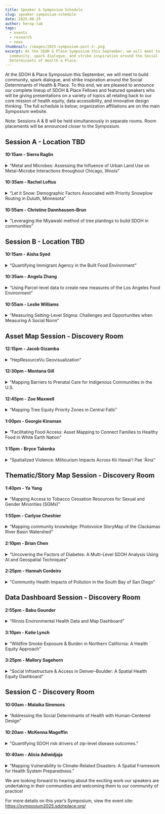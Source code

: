 ```yaml
---
title: Speaker & Symposium Schedule
slug: speaker-symposium-schedule
date: 2025-08-25
author: herop-lab
tags:
  - events
  - research
  - news
thumbnail: /images/2025-symposium-post-3-.png
excerpt: At the SDOH & Place Symposium this September, we will meet to build
  community, spark dialogue, and strike inspiration around the Social
  Determinants of Health & Place.
---
```

At the SDOH & Place Symposium this September, we will meet to build community, spark dialogue, and strike inspiration around the Social Determinants of Health & Place. To this end, we are pleased to announce our complete lineup of SDOH & Place Fellows and featured speakers who will be giving presentations on a variety of topics all relating back to our core mission of health equity, data accessibility, and innovative design thinking. The full schedule is below; organization affiliations are on the main Symposium website.

Note: Sessions A & B will be held simultaneously in separate rooms. Room placements will be announced closer to the Symposium.

## Session A - Location TBD

#### 10:15am - Sierra Raglin


<details>
<summary>“Metal and Microbes: Assessing the Influence of Urban Land Use on Metal-Microbe Interactions throughout Chicago, Illinois”</summary>

Decades of racialized development policies, including redlining, have disproportionately exposed residents to toxic metals that drive antimicrobial resistance (AMR) gene evolution in soil microbiomes. We hypothesize that metal-driven AMR represents an unrecognized consequence of soil heavy metal contamination in urban areas, potentially magnifying health disparities in redlined neighborhoods. We aim to assess the impact of policies, such as redlining, on soil health, metal contamination, and AMR gene evolution, and the implications for disease risk in marginalized communities. We will construct geostatistical models using existing soil grid survey data to examine the relationship between social determinants of health, metal contamination, and antibiotic resistance genes throughout Chicago. We'll then investigate whether residents in areas with high AMR levels are more vulnerable to bacterial infections, potentially influenced by redlined ZIP codes. Our multidisciplinary approach, which incorporates both microbial and human ecology, will uncover overlooked healthcare disparities that are not apparent when focusing solely on molecular-scale pathogen virulence mechanisms, thereby reshaping the role of soils in urban health.
</details>

#### 10:35am - Rachel Loftus


<details>
<summary>“Let it Snow: Demographic Factors Associated with Priority Snowplow Routing in Duluth, Minnesota”</summary>

This spatial analysis project explored the relationship between neighborhood demographic characteristics and the distribution of priority snowplow routes in Duluth, Minnesota—a city known for its heavy and persistent winter snowfall. I investigated whether certain populations, particularly non-white and foreign-born residents, are disproportionately underserved in municipal snowplow services. Using spatial regression analysis tools in ArcGIS Pro, I evaluated the impact of variables such as population density, median household income, reliance on public transit, and foreign-born population on the density of Priority snowplow routes across census tracts. Findings indicated that higher densities of priority snowplow routes are associated with more densely populated, lower-income areas where public transit reliance is high. These areas are located primarily in the city center. Contrary to initial hypotheses, the percentage of foreign-born residents showed no significant effect. These results suggest that Duluth’s snowplow routing aligns more with socioeconomic and infrastructural need than with demographic bias, offering implications for urban planners and municipalities in similar climates.
</details>

#### 10:55am - Christine Dannhausen-Brun


<details>
<summary>“Leveraging the Miyawaki method of tree plantings to build SDOH in communities”</summary>

The Miyawaki method of dense, native tree planting is a place and nature-based tool to build healthy communities by bringing the benefits of forests and green space to communities. Miyawaki forests improve neighborhood and built environments by revitalizing urban places that were previously designed to not have accessible green space, such as formerly redlined communities. Communities with less green space have increased rates of chronic disease, more identified social determinants of health (SDOH), and often have higher documented racial health disparities. By creating tiny native forests, the Miyawaki method increases green space, builds tree equity and increases the ability of community members to benefit from the health, community, and social benefits that greenspaces provide. Miyawaki forests grow quickly and are self-sustaining in two to three years and mature in twenty to thirty years (versus centuries). They increase biodiversity in the local area and reduce heat island effects in a community. These forests are low maintenance and can help historically disadvantaged communities mitigate the effects of climate change through remediation of damaged urban soil, increasing the water absorption capacity and reducing storm water run-off. As these green spaces mature, they also mitigate air pollution. When developed with community engagement, these forests can foster multi-generational social interaction through planting and maintenance activities, by providing natural spaces for exercise and socialization, and by providing place-based nature spaces that improve mental and physical wellbeing. Nature and greenspace have a direct impact on a community’s overall health and wellness that directly impacts health equity
</details>

## Session B - Location TBD

#### 10:15am - Aisha Syed


<details>
<summary>“Quantifying Immigrant Agency in the Built Food Environment”</summary>

In geographies with considerable numbers of immigrants, immigrant-run ethnic food retailers provide healthy, affordable, and culturally appropriate foods to newcomer communities. They also provide economic opportunities for immigrants that are not otherwise available due to language, educational, and social barriers. Drawing from my master's thesis research on South Asian immigrant-run food retailers in Scarborough and Markham (Greater Toronto Area) from 1996 to 2016, I posit that frameworks in food environment research rooted in assimilationist narratives fail to account for immigrant agency in the food environment and flatten nuanced immigrant interactions within foodscapes. For example, analyzing the built food environment in broad ethnic categories flatten the diverse ways immigrant communities shape and are shaped by the built environment. Thus, this talk will explore how disaggregating ethnocultural populations in space-time hot spot analysis and spatial panel models that measure the relationship between immigration and the built environment reveal varying spatial and economic dynamics that reflect varied migration histories, political identities, and modes of economic integration.  In doing so, it will demonstrate the need for a nuanced view of immigration as a social determinant of health that is otherwise flattened when diverse populations are grouped together. It will offer an alternative framework to conceptualize immigrant interactions with their host country beyond acculturation, acknowledging and quantifying immigrants’ power in the food environment over space and time.
</details>

#### 10:35am - Angela Zhang


<details>
<summary>“Using Parcel-level data to create new measures of the Los Angeles Food Environment”</summary>

Despite the increasing attention to research on the food environment as a social determinant of health, much work remains in establishing standardized, valid, and reliable measures. One limitation in many studies on the food environment is the use of census tracts as the unit of analysis. Because individual health data are often protected or restricted, census tracts are typically the lowest level at which geographic identifiers are available. However, because of the variation in tract size across rural and urban regions and the distribution of households within tract, existing methods used to calculate food environment measures are limited by the modifiable areal unit problem (MAUP). Publicly available parcel data offer one way to attenuate these limitations. Specifically, they allow for measures of the food environment that (1) reflect real locations of households in a census tract and (2) capture intra-tract differences (within-tract inequality). In this presentation, we explore these implications by (1) utilizing parcel-level data to calculate FE measures, (2) comparing these measures to traditional FE measures in the context of Los Angeles, and (3) evaluating the new measures' predictiveness of relevant health outcomes. Additionally, we present a reproducible workflow for using open-source software (RStudio and Github), revealing how these measures can be calculated for any geographic area and datas
</details>

#### 10:55am - Leslie Williams


<details>
<summary>“Measuring Setting-Level Stigma: Challenges and Opportunities when Measuring A Social Norm”</summary>

While a vast body of literature conceptualizes and measures stigma as a set of individual attitudes about groups of people, more place-based theory posits that one or several individuals' attitudes towards a group of people do not constitute stigma. This theory conceptualizes stigma as a social norm. In other words, a setting-level conceptualization of stigma reflects the degree to which it is normative or acceptable in a given setting for people to hold negative attitudes towards a group of people. If we are interested in understanding this setting-level, normative phenomenon, how do we measure it? Dr. Williams will discuss the pitfalls of trying to measure setting-level or place-based stigma using only validated measures of individual attitudes about stigmatized groups, and will illustrate ways to measure stigma (both with individual-level data and setting-level data) that capture variation at the setting level.
</details>

## Asset Map Session - Discovery Room

#### 12:15pm - Jacob Gizamba


<details>
<summary>“HepResourceVu Geovisualization”</summary>

Hepatitis C virus (HCV) infection is the most prevalent blood-borne infection in the United States (U.S.), with approximately 2.4 million people living with chronic HCV. The infection intersects with the opioid epidemic primarily due to unsafe injection drug practices disproportionately impacting individuals who inject drugs, are underserved, experience poverty, and are unstably housed. The goal of HCV elimination by 2030 has been firmly established, with initiatives aimed at enhancing testing, facilitating linkage to care and treatment, and improving preventative measures. However, there have been challenges in linking people to treatment and preventing new infections. Testing and immediately linking people with an active HCV infection to treatment is essential for reducing the prevalence and ongoing transmission of the disease, as it decreases the number of people with active infection in the community. To improve testing, treatment, and prevention of HCV within the community, it is essential to understand the geographic accessibility of these services to enhance comprehension of disparities in access to HCV screening and treatment services within local health jurisdictions in the U.S. Given the current guidelines from the U.S. CDC advocating for universal HCV screening and prompt linkage of infected individuals to care, it is critical to identify and map HCV services to address barriers to access to HCV care. Aim: This project aims to create an interactive visualization prototype, HepResourceVu, to effectively map and visualize Hepatitis C care services— including testing, treatment, and prevention— to improve accessibility and inform decision-making for healthcare providers and communities.
</details>

#### 12:30pm - Montana Gill


<details>
<summary>“Mapping Barriers to Prenatal Care for Indigenous Communities in the U.S.</summary>

In 2024, Cardea partnered with The Raven Collective to explore barriers to pregnancy care for Indigenous communities nationwide, with a particular goal of mapping the social and structural factors contributing to a drastic increase in congenital syphilis in Indian Country. As the project continues to progress, the mapping scope has surpassed my existing skills in mapping data visualizations. I am currently using Story Maps but could use guidance to inform whether that is the right application for the goals of this work. Through the SDOH and Place Fellowship, I hope to build on this work by developing a map that highlights systemic barriers to care access for pregnant people in Indian Country, ensuring the findings are both visually compelling and actionable.Pregnant people diagnosed with syphilis face serious neonatal consequences if not treated before delivery. Since 2018, primary and secondary syphilis diagnoses among women and subsequent congenital syphilis (CS) cases have drastically increased among American Indian and Alaska Native (AI/AN) people, surpassing all other race/ethnicities by 2021. These disparities stem from inequities in experiences with historical trauma, medical trauma and resulting mistrust, limited care access, structural racism, and the disenfranchisement of Indigenous communities. The intersection of substance use, barriers to accessing care, and other social determinants of health are key factors when understanding the rise in syphilis and CS rates among AI/AN people and neonates. AI/AN data is often excluded from maternal and child health data surveillance due to small numbers suppression which only contributes to a lack of attention to the inequities which make data visualizations an even more compelling tool to uplift Indigenous perspectives and contextualize health outcomes.The goal of this place-based equity project is to focus on mapping social determinants of health data available through nationwide publicly available datasets to overlay syphilis rates, reproductive health care provider locations, harm reduction resources, and any additional key SDOH indicators that shape access to prenatal care for pregnant people in Indian Country. By compiling the visualization of these data in one place, we aim to illuminate the structural barriers that contribute to disparities in syphilis and CS rates among AI/AN communities.This project also seeks to underscore the urgent need for policy change by visually depicting the complex landscape of care access, particularly for those impacted by substance use disorder and syphilis. By creating an accessible and compelling Story Map, we hope to equip policymakers, healthcare providers, and community advocates with the insights needed to identify gaps in services and create interventions where they are most needed.
</details>

#### 12:45pm - Zoe Maxwell


<details>
<summary>“Mapping Tree Equity Priority Zones in Central Falls”</summary>

Green spaces promote health and well-being, but are often underutilized due to barriers such as safety concerns and transportation. Gentrification from green space improvements is another challenge for low-income cities. Central Falls, Rhode Island—a densely populated, predominantly BIPOC, low-income city—lacks sufficient green spaces and faces a childhood obesity crisis. The proposed Green Routes project aims to create an Asset Map identifying green spaces, mapping safe routes, and providing ideas to enhance engagement with existing green spaces. This initiative seeks to transform these areas into connected “wellness hubs,” fostering physical activity, outdoor engagement, and community connection.Objective and DeliverableThe project will develop an interactive Asset Map using uMap to 1. Identify green spaces in Central Falls, including parks, gardens, fields, and trails.2. Map walkability and bikeability, with details on safety features such as crosswalks and sidewalks via openstreetmap.3. Highlight specific zones within green spaces that can be utilized for varying activities.4. Provide recommendations for maximizing green space use, such as themed routes for mindfulness walks, fitness challenges, or group activities.Why Central Falls?Central Falls’ small size, high population density, and limited green spaces make it an ideal location for this project. The city’s diverse and low-income population facing barriers to accessing nature can be harmful, as studies have demonstrated an association between racial segregation and less exposure to vegetation, which contribute to health disparities such as obesity and limited physical activity. This project focuses on optimizing available resources to improve community health and equity.Data SourcesThe project will use municipal GIS data on outdoor recreation locations via RIGIS “SCORP” and “Bikeways and Trails”, OpenStreetMap data for routes and infrastructure, demographic data from the U.S. Census Bureau, and walkability / bikeability scores from Walk Score.Implementation TimelineWeeks 1–2: Collect and clean data on green spaces, routes, and demographic indicators.Weeks 3–4: Build the Asset Map, integrating green space locations, safe routes, and activity zones.Week 5: Add creative features, including themed routes and activity recommendations, ensuring accessibility and usability.Week 6: Finalize the map and prepare it for dissemination to residents and stakeholders.ImpactGreen Routes will empower residents to engage with local green spaces, promoting activity and community connections. This online map will highlight safe accessible routes, integrating nature into daily life. Local health equity zones and planning departments could help distribute it, while policymakers and urban planners can use it to identify connectivity gaps and guide equitable infrastructure investments. Alignment with the FellowshipThis project aligns with the Fellowship’s mission to address social determinants of health through place-based equity initiatives. By using uMap, it ensures feasibility within the program’s timeframe while leveraging green spaces to promote physical activity and human-centered design. Green Routes will create an actionable tool to transform green spaces into accessible “wellness hubs” for Central Falls, paving the way for future green space improvements.
</details>

#### 1:00pm - Georgie Kinsman


<details>
<summary>“Facilitating Food Access: Asset Mapping to Connect Families to Healthy Food in White Earth Nation”</summary>

Gaa-waabaabiganikaag, or White Earth Indian Reservation, stretches across 1,300 square miles of rolling prairies, many lakes, and conifer forests in rural northwestern Minnesota. As the state’s largest Indian reservation by land mass, it encompasses all of Mahnomen County and portions of Becker and Clearwater counties. White Earth residents face stark health disparities, with Mahnomen County consistently reporting dramatically higher rates of chronic diseases compared to Minnesota averages. These persistent disparities stem from centuries of maltreatment, exclusion, inadequate funding for Native healthcare infrastructure, and much more. To combat a sliver of these challenges, the Minnesota Department of Health’s (MDH) Diabetes Unit has partnered with the White Earth Nation Tribal Health Department (White Earth Nation THD) to prevent type 2 diabetes and other chronic diseases among White Earth youth and their families. Our collaboration centers on implementing Smart Moves, a CDC-recognized evidence-based program. This comprehensive healthy lifestyle intervention is designed for children ages 7 to 16 through four integrated components: nutrition education, behavior modification, physical activity sessions, and supportive parent/caregiver classes.With implementation set for early Fall 2025, this is an opportune time to develop an asset map, which will aid in the social determinants of health (SDOH) screening and referral process that we are planning to integrate into the program. While there are many resource locators available online, the unique location of rural Minnesota and target population including people at or below poverty level, renders these locators inaccessible and ineffective for many. Using existing resource locators as a guide, the asset map will contain resources related to affordable or free nutritious foods, vetted by White Earth Nation THD, that align with the needs of Smart Moves participants.The asset map will be functional for both Smart Moves implementation staff and participants. Using a ‘search nearby’ feature, the functionality would be similar to other services like GPS, where you can enter an address or location and find nearby services in a selected radius. When a family participating in the Smart Moves program screens positively for food insecurity, this asset map will be a great resource, enabling program staff to refer the family to relevant and appropriate food access services nearby.
</details>

#### 1:15pm - Bryce Takenka


<details>
<summary>“Spatialized Violence: Militourism Impacts Across Kō Hawai'i Pae 'Āina”</summary>

Kānaka Maoli (Native Hawaiian) in Hawai’i are disproportionately impacted by multiple structural health inequities. Militourism, which is the reciprocal relationship between military and tourism industries, is a formation of settler colonial and racial violence. Militourism is an underexplored structural determinant of Kānaka Maoli health. Kānaka Maoli are underrepresented in health equity research, largely because of harmful colonial data aggregation practices. In part of my dissertation, the purpose of this prototype is to explore how militourism impacts neighborhood health. I will co-create GIS-based deficit maps of military and tourism sites and the distribution of community assets that advance Kānaka Maoli health equity from both a spatial-structural lens, along with a story map integration.This project will involve three stages. First, I will meet with my dissertation research hui (group) to set up a protocol for this project. This will encompass an overview of geospatial public health research, asset/deficit mapping fundamentals, GIS methods (i.e., dashboards, storymaps), and the community research protocol. Second, I will conduct a manual extraction of point data through a triangulation of Google Earth searches, online community resource pages from the government, and additional resources from the research hui. Then, my research hui will meet again to discuss the mapped data. Asset and deficit maps will be created using ArcGIS Dashboards. I will use hot spot analyses with the Getis-Ord Gi statistic to identify asset and deficit clustering and spatial autocorrelations with Moran’s I to measure patterns. All analyses will be conducted in R or ArcGIS Pro.Proposed asset data points (addresses) will encompass the following: 1) medical services, 2) sexual health (HIV/STI services), 3) grocery stores and food banks, 4) housing shelters, 5) education services (e.g., schools, libraries), 6) recreational amenities (e.g., parks, gyms), and 7) churches. Deficit data points will contain 1) military bases, 2) tourist infrastructures (e.g., hotels, resorts, short-term rentals), and 3) landfills. Each map will also be overlayed by existing Census block group data sources of the 2023 American Community Survey (i.e., percentages of age, race, income, employment, and crime) from the Census. I will also use the 2022 Neighborhood Deprivation Index scores (1=least disadvantaged and 10=most disadvantaged) by the Center for Health Disparities Research at the University of Wisconsin School of Medicine and Public Health.To the best of my knowledge, there are no existing asset/deficit mapping applications in Hawai’i. Expressed by members of my research hui, members of Papa Ola Lōkahi, Hawai’i Health & Harm Reduction Center, and Kumukahi, that building an asset/deficit mapping infrastructure would help mobilize health equity projects for community organizers, and policymakers in Hawai’i. This infrastructure will complement my future photomapping findings of qualitative interviews on neighborhood health in Hawai’i and provide a rigorous opportunity to inform local policies to curb distinct health inequities. I plan to disseminate this resource and the findings with the help of my research hui to other community coalitions and civil activists. The SDOH & Place Fellowship will be integral to strengthening my GIS technology proficiencies as a geospatial researcher and growth as a creative interdisciplinary storyteller.
</details>

## Thematic/Story Map Session - Discovery Room

#### 1:40pm - Ya Yang


<details>
<summary>“Mapping Access to Tobacco Cessation Resources for Sexual and Gender Minorities (SGMs)”</summary>

Tobacco use is a leading preventable death in the United States, with even greater risks for sexual and gender minority (SGM) populations (National Institute of Health, 2024). SGM individuals are 1.5-2 times more likely to smoke compared to those who are cis-gender, heteronormative (Caceres et al., 2021). SGMs face unique challenges, including targeted tobacco marketing and a lack of access to culturally competent cessation resources. California has been a national leader in tobacco control, pioneering comprehensive policies and SGM-specific initiatives that have served as models for other states. Yet, tobacco use in California remains at 11.4%, and little is known about the availability of cessation services or whether they adequately meet the needs of SGM populations. This project aims to map the availability of tobacco cessation resources in California for SGMs. The findings will help identify disparities in access and inform policy recommendations to ensure equitable distribution of cessation support. An asset mapping approach will identify and visualize tobacco cessation resources for SGMs in California. A systematic search will identify LGBTQ+-affirming cessation programs. These data will be geocoded and integrated into R or QGIS.
</details>

#### 1:55pm - Carlyse Cheshier


<details>
<summary>“Mapping community knowledge: Photovoice StoryMap of the Clackamas River Basin Watershed”</summary>

This project will examine how diverse communities interact with and value the lower Clackamas River Basin watershed to achieve health equity goals through the development of an interactive story map visualization tool that integrates narratives, imagery, and spatial data. The Clackamas River Basin watershed provides high-quality drinking water to over 300,000 people while sustaining significant biodiversity and offering recreational opportunities and other crucial health benefits. As the lower Clackamas region develops within Portland, Oregon’s urban growth boundary, its streams, parks, and natural areas become spaces where ecological values merge with emerging recreational and cultural interests. Future development and population growth require strategies to ensure that watershed resources can effectively serve community needs and identities, including understanding how watershed spaces are used, what barriers limit engagement and awareness, and how cultural perspectives influence environmental values and practices. The proposed visualization approach will identify barriers to watershed access and support relationship-building among diverse stakeholders. This will inform targeted outreach programs that promote health equity by expanding access to green spaces, promoting environmental education, and supporting collaborative decision-making. Using a mixed-methods approach, this research combines an ongoing community survey with photovoice and emotional mapping focus groups conducted in partnership with the Clackamas River Basin Council, a locally organized, non-governmental citizen group focused on collaborative ecological restoration, conservation, and community development. The research uses quantitative data on community demographics and spatial access, as well as qualitative insights into community members’ perceptions, knowledge, and experiences of the watershed. Photovoice narratives and emotional mapping data serve to visually and spatially document watershed strengths and concerns through collective environmental health knowledge building that promotes green space access and social connection opportunities. The story map visualization tool will serve multiple purposes, including mapping community perceptions and place-based connections, identifying barriers to watershed access, and supporting relationship-building among diverse stakeholders to inform targeted outreach programs. The project outcomes will provide watershed agencies, community leaders, and users with valuable and accessible insights for promoting equitable access to watershed spaces that serve as vital public health assets while fostering greater environmental stewardship and appreciation of place. By connecting social determinants of health (SDOH) to the accessibility of watershed resources, this project will support more equitable health and community outcomes while empowering diverse communities to engage meaningfully with their natural environments. Through interactive visualization, the fellowship project will illustrate community attitudes, perceptions, and barriers to accessing watershed health opportunities, revealing factors that influence community engagement with watershed resources and spaces. By highlighting how diverse communities utilize and value the watershed, the story map platform will facilitate a meaningful dialogue between agencies and communities about watershed protection and access, informing culturally responsive programs that promote health equity by ensuring that traditionally underserved communities have equal access to natural spaces and educational opportunities that enhance mental, physical, and social well-being.
</details>

#### 2:10pm - Brian Chen


<details>
<summary>“Uncovering the Factors of Diabetes: A Multi-Level SDOH Analysis Using AI and Geospatial Techniques” </summary>

The burden of diabetes in the United States is inequitably distributed, reflecting deep-seated social and environmental injustices. This project advances a health equity framework by integrating geospatial analysis, machine learning, and regression model building to evaluate counties with the highest diabetes prevalence and uncover the specific social determinants of health (SDOH) and environmental hazards driving these disparities. We assemble a multi-source dataset integrating county-level diabetes prevalence (CDC BRFSS); Healthy People 2030-aligned SDOH indicators (County Health Rankings & Roadmaps, American Community Survey); and environmental burden measures from the Environmental Justice Index (EJI). The framework is first applied to Illinois’ 102 counties and then scaled nationally.

Analytically, we construct bivariate choropleth maps pairing diabetes prevalence with targeted SDOH or environmental indicators to reveal spatial co-concentrations of disease and disadvantage. Tertile classifications (L/M/H; H = highest prevalence or greatest disadvantage) surface priority counties where elevated diabetes aligns with food insecurity, economic hardship, or environmental stressors. Our modeling strategies include (1) regularized regression and gradient boosting and (2) estimating and ranking predictor importance while adjusting for potential confounders. The confounding analysis includes k-fold cross-validation, assumption diagnostics, and residual mapping to highlight unexplained variation and data gaps.

Furthermore, the mapping application is implemented in Tableau Public. The webpage with two major dashboards was refined through participatory design with public health professionals and researchers. This approach promotes decision-support features (county profiles, evidence-based, filterable indicators) that translate analytic insights into practical guidance for screening, prevention, and policy. By synthesizing predictor rankings and modeling with place-based bivariate maps, the dashboards help decision-makers target resources toward the most impactful SDOH and pinpoint the communities where interventions are most needed.
</details>

#### 2:25pm - Hannah Cordeiro


<details>
<summary>“Community Health Impacts of Pollution in the South Bay of San Diego”</summary>

While I’ve learned basic asset mapping through alcohol retailer density maps, my passions lie in environmental justice and creating platforms to amplify the stories of those disproportionately affected by unsafe environments. There is a real need to shed light on the growing issue of climate change, especially here in San Diego. One of the projects at my organization, Elevate Youth, and their youth coalition, the Clean Coast Collaborative (CCC), provides volunteer and leadership opportunities to students interested in climate advocacy in their communities in the South Bay of San Diego. This region is located at the southern tip of California, just north of Tijuana, Mexico, and is primarily populated by Spanish-speaking Latinx. This community is heavily impacted by the pollution caused by the Tijuana River Estuary sewage problem. Community members lose access to valuable outdoor green spaces and beaches and are exposed to toxic water and air daily, putting residents at risk for numerous health issues. The CCC helps raise awareness and advocate for a cleaner and healthier environment for their community. After discussing goals and receiving input from the youth volunteers and the Elevate Youth team, I have developed a project proposal to bring attention to and spread awareness on this environmental justice issue. I will map water and air quality (particulate matter, PM 2.5, concentration, and drinking water contaminants) and overlay that with socioeconomic information (race/ethnicity and income) and health rates of pulmonary-related chronic disease (asthma, COPD) across San Diego County to show the health inequities South Bay residents face. I will create a story map using data from the California Office of Environmental Health Hazard Assessment, the San Diego Association of Governments, and the County of San Diego websites. I will collect personal statements and photos of health outcomes, outdoor space closures, and visible contamination from coalition members. All quantitative data has been identified and downloaded, and the Elevate Youth team will collect the qualitative data through a survey over two weeks. My previous experience creating asset maps will provide ample time for me to learn and add qualitative content to the story map and finish the project on time. A story map will be an engaging way for different audiences to view and understand the data and information to create more attention and concern for this issue across the county and local government. Working closely with the CCC and South Bay community members will help guide my project in a way that best captures and shares their stories. Achieving health equity begins with empathy and trust between communities and public health workers. My position in my organization and the San Diego community provides a valuable pathway to sharing authentic experiences and enacting positive change. The power of data presentation is immense and necessary to amplify the voices of overshadowed populations. Through acceptance into this fellowship, I want to learn more ways to share health data for policy change.
</details>

## Data Dashboard Session - Discovery Room

#### 2:55pm - Babu Gounder


<details>
<summary>“Illinois Environmental Health Data and Map Dashboard”</summary>

The motivation for developing an Illinois Environmental Health Data and Map

Dashboard was inspired by engaging with different communities in Illinois and learning how

environmental burdens have adversely impacted the health and well-being of their

neighborhoods and residents. These communities face intersecting challenges related to

environmental disparities, socioeconomic hardships, and health inequities. I am developing a

data visualization dashboard to highlight relevant place-based data, which can be valuable for

communities to understand their own neighborhood conditions, communicate information to

various stakeholders in local planning and development initiatives, and support efforts for new

environmental health programs and funding opportunities. The interactive dashboard includes

data variables for Illinois census tracts and county-level information on different population

demographics, environmental and climate conditions, and health vulnerabilities. Future

versions of the dashboard will further center communities through partnerships with local

leaders and groups and by incorporating their feedback to enhance the usability, accessibility,

and relevance of the Illinois Environmental Health Data and Map Dashboard for these

communities.
</details>

#### 3:10pm - Katie Lynch


<details>
<summary>“Wildfire Smoke Exposure & Burden in Northern California: A Health Equity Approach”</summary>

Wildfires now account for up to 25 percent of PM2.5 concentrations across the US and up to 50 percent in Western states, and the number of premature deaths attributable to fire-related PM2.5 is estimated to double over the next 80 years. This increase in the volume and burden of smoke exposure has led to calls to re-frame wildfire as a public health disaster; as a recent American Journal of Public Health editorial states, “It’s the smoke, not the fire” (Eisenman, 2023).  However, poor health outcomes related to wildfire smoke are unevenly distributed across subpopulations, with racial and ethnic minorities, children and adolescents, older adults, urban residents, and those living in low socioeconomic areas at greatest risk. Communities not directly affected by the flames themselves may also bear the brunt of aerosolized particulate matter; between 2011-2021, US census tracts with the greatest ‘social vulnerability’ experienced a 358 percent increase in the average annual number of heavy smoke days. In this way, wildfire smoke reflects the “slow violence” of climate change, an exposure that accumulates and becomes disproportionately embodied among those with higher socio-structural vulnerability.While current data visualizations exist for mapping discrete wildfire events (i.e., to map containment or plan evacuation routes), for my proposed place-based data project, I aim to create a dashboard which maps the spatial variation in cumulative wildfire \*smoke\* exposure in Northern California, and its association with tract-level demographic, respiratory, and mental health outcomes. For my exposure data, I will use a novel Wildfire Smoke Footprint dataset, developed by colleagues at the National Center for Atmospheric Research (NCAR). The ‘Smoke Footprint’ is a dynamic, near real-time dataset which uses historical data from the NCAR Fire Inventory (FINNv2) to simulate the formation and evolution of carbon monoxide (CO) and primary PM2.5 and PM10 aerosols emitted by fires in California since 2005. By having access to persistent PM2.5 surface concentrations over time, in conjunction with a record of major wildfire events over the past two decades, this novel database provides researchers with the unique opportunity to disaggregate acute periods of heightened exposure from ambient air pollution.I will also use American Community Survey (ACS) five-year estimates to characterize demographics within high, moderate, and low exposure tracts of the Wildfire Smoke Footprint, mapping variations in age distribution, racial/ethnic composition, and household income. I will use CDC Population Level Analysis and Community Estimates (PLACES) public use dataset as my source of health data. I will visualize concentrations of high, moderate, and low wildfire smoke and their spatial association with physical and mental health outcomes in Northern California, using Kriging Density Functions to identify hot spots (high values) and cold spots (low values) for prevalence of health outcomes of interest. This dashboard aims to highlight areas of social vulnerability for public health risk communication, mitigation, and resource allocation during wildfire smoke events. I plan to do these analyses either in ArcGIS ArcMAP or in R, to be completed between April-July 2025.
</details>

#### 3:25pm - Mallory Sagehorn


<details>
<summary>“Social Infrastructure & Access in Denver–Boulder: A Spatial Health Equity Dashboard”</summary>

Access to social infrastructure—places that support social connection, care, and community engagement—is a critical determinant of health and wellbeing. Parks, cafés, recreation centers, libraries, and civic sites can reduce loneliness, strengthen social networks, and bolster resilience, yet their availability and accessibility vary widely across neighborhoods. This project develops a place-based, equity-focused interactive dashboard visualizing social infrastructure across the Denver–Boulder (CO) metropolitan area. Using the National Establishment Time-Series Database (NETS), American Community Survey demographic data, and tract-level spatial analysis, the workflow merges, standardizes, and aggregates thousands of site records into category-specific counts and per-capita measures. Hotspot and cluster analyses highlight where social infrastructure is concentrated, where gaps exist, and how patterns align with neighborhood socioeconomic and racial/ethnic composition. The dashboard enables users to explore maps, charts, and accessibility metrics, supporting public health, urban planning, and community-driven decision-making. By integrating transparent, reproducible GIS methods with user-friendly visualization, this project advances understanding of how place shapes opportunities for social connection and health, and offers a flexible tool for equity-oriented planning throughout the Denver–Boulder region.
</details>

## Session C - Discovery Room

#### 10:00am - Malaika Simmons


<details>
<summary>“Addressing the Social Determinants of Health with Human-Centered Design”</summary>

Addressing Social Determinants of Health (SDOH) requires more than data collection—it demand a deep understanding of the lived experiences behind the numbers. This session introduces Human-Centered Design (HCD) as a powerful methodology for bridging the gap between systems and the communities they serve. Through an interactive exercise, participants will explore how HCD surfaces the knowledge, values, and emotional needs of individuals impacted by social and structural inequities. Attendees will gain practical insight into how co-creation with patients and community members can shift both the questions we ask and the solutions we build. Rather than relying solely on expert-driven models, HCD invites multidisciplinary collaboration and elevates nontraditional voices in the design process. This approach emphasizes empathy, storytelling, and iterative learning. These are essential components when navigating the complexity and sensitivity of SDOH-related data. Participants will leave equipped with a framework for facilitating inclusive dialogue and reframing challenges in ways that foster trust, agency, and relevance. By integrating HCD into SDOH strategies, we move toward more responsive, equitable interventions that not only reflect but are shaped by the communities they aim to serve. This session is ideal for public health professionals, healthcare leaders, data strategists, and anyone committed to advancing equity through participatory practices.
</details>

#### 10:20am - McKenna Magoffin


<details>
<summary>“Quantifying SDOH risk drivers of zip-level disease outcomes.”</summary>

SDOH risk scores generated by Socially Determined can infer and explain disease outcomes at the ZCTA resolution, demonstrating how place-based SDOH factors shape community health for equitable policy decisions. Socially Determined measures community SDOH risk for the entire United States with seven risk scores, each quantifying a distinct, community-level social determinant of health: financial strain, food insecurity, housing instability, transportation barriers, health literacy challenges, digital landscape, and social connectedness. Applying the risk scores and supplementary measures, we enriched our data with the CDC PLACES dataset and built interpretable machine-learning models for predicting high-cost health conditions at the ZCTA resolution. Our analysis focused on predicting three health outcomes: stroke, obesity, and diabetes. The study's results revealed that the best model captured more than 75% of the variance in each of the three outcomes. The models indicated the main drivers of the disease prevalences were attributed to the neighborhoods' median housing cost, poor health literacy, the level of education attained, and lack of opportunities for economic advancement. The findings from the study demonstrate the importance of community-level SDOH risk scores in data-driven health equity interventions and decision pipelines.
</details>

#### 10:40am - Alicia Adiwidjaja


<details>
<summary>“Mapping Vulnerability to Climate-Related Disasters: A Spatial Framework for Health System Preparedness.”</summary>

Children are particularly vulnerable to climate-related disasters due to their biologic and developmental age-related tolerance. Yet, healthcare systems often lack the geospatial framework necessary to proactively identify and support patients most at risk. We introduce a single-center, retrospective study that applies spatial science methodologies to identify pediatric subpopulations most susceptible to the health impacts of climate-driven events like the January 2025 Southern California wildfires. Integrating address data from the electronic health records (EHR) of pediatric patients from Children’s Hospital Los Angeles with evacuation zone data and PM## estimates during the time Reporting provided by Web Services at Public Affairs of the fires enabled us to examine how social determinants of health, including race/ ethnicity, insurance status, and health-related social needs intersect with clinical comorbidities and disaster exposure. Our hypothesis generating study aimed to uncover place-based disparities and inform more equitable disaster response planning. There is a need for geospatial informatics to support emergency decision making when disasters impact health delivery and outcomes. Identifying displaced patients can help health systems coordinate continuity of care like telehealth outreach for those with disrupted access. Identifying displaced staff can help health systems optimize scheduling so resources are allocated accordingly. Measuring patient exposure to environmental hazards like poor air quality can help health systems anticipate populations most vulnerable to respiratory conditions or other chronic illnesses. This work contributes to the broader effort to ground clinical and public health decision-making in place-based data to advance health equity in a changing climate.
</details>

We are looking forward to hearing about the exciting work our speakers are undertaking in their communities and welcoming them to our community of practice!

For more details on this year’s Symposium, view the event site: https://symposium2025.sdohplace.org/
